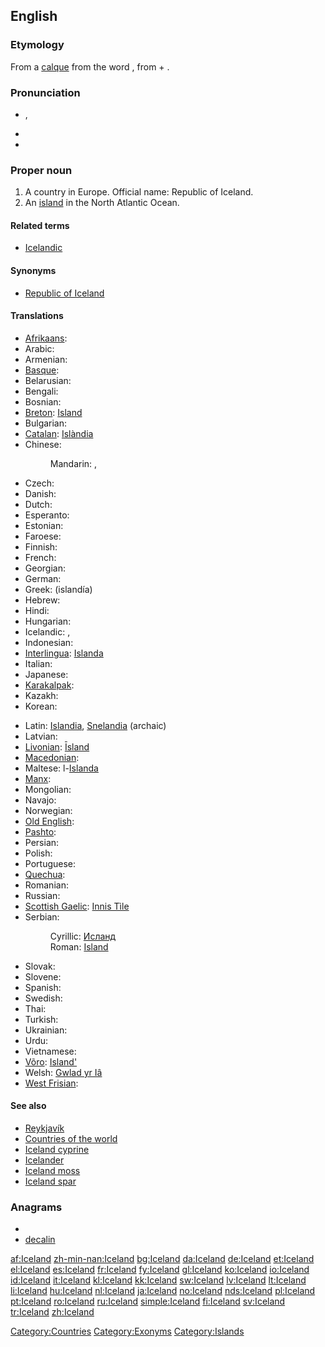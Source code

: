 ==English==
{{wikipedia}}

===Etymology===
From a [[calque]] from the {{etyl|is}} word {{term|Ísland||Iceland|lang=is}}, from {{term|ís||ice|lang=is}} + {{term|land||land|lang=is}}.

===Pronunciation===
* {{a|UK|US}} {{IPA|/ˈaɪs.lənd/}}, {{SAMPA|/"aIs.l@nd/}}
* {{audio|en-us-Iceland.ogg|Audio (US)}}
* {{hyphenation|Ice|land}}

===Proper noun===
{{en-proper noun}}

# A country in Europe. Official name: Republic of Iceland.
# An [[island]] in the North Atlantic Ocean.

====Related terms====
* [[Icelandic]]

====Synonyms====
* [[Republic of Iceland]]

====Translations====
{{trans-top|country in Europe}}
* [[Afrikaans]]: {{t|af|Ysland|xs=Afrikaans}}
* Arabic: {{t|ar|آيسلندا|f|tr='aayslánda}}
* Armenian: {{t-|hy|Իսլանդիա|tr=Islandia}}
* [[Basque]]: {{t+|eu|Islandia|xs=Basque}}
* Belarusian: {{t|be|Ісландыя|f|tr=Islándyja|xs=Belarusian}}
* Bengali: {{t|bn|আইসল্যান্ড|sc=Beng|xs=Bengali}}
* Bosnian: {{t-|bs|Island|m}}
* [[Breton]]: [[Island]]
* Bulgarian: {{t+|bg|Исландия|f|tr=Islándija}}
* [[Catalan]]: [[Islàndia]] {{f}}
* Chinese:
*: Mandarin: {{t-|cmn|冰島|sc=Hani}}, {{t-|cmn|冰岛|tr=Bīngdǎo|sc=Hani}}
* Czech: {{t+|cs|Island|m}}
* Danish: {{t+|da|Island}}
* Dutch: {{t+|nl|IJsland|n}}
* Esperanto: {{t-|eo|Islando|xs=Esperanto}}
* Estonian: {{t+|et|Island}}
* Faroese: {{t+|fo|Ísland|n|xs=Faroese}}
* Finnish: {{t+|fi|Islanti}}
* French: {{t+|fr|Islande}}
* Georgian: {{t|ka|ისლანდია|tr=islandia|sc=Geor|xs=Georgian}}
* German: {{t+|de|Island|n}}
* Greek: {{t+|el|Ισλανδία|f}} (islandía)
* Hebrew: {{t-|he|איסלנד|tr=Island}}
* Hindi: {{t|hi|आइसलैंड|tr=ā'islaiṇḍ|xs=Hindi}}
* Hungarian: {{t+|hu|Izland}}
* Icelandic: {{t+|is|Ísland|n}}, {{qualifier|poetic}} {{t+|is|Frón|n}}
* Indonesian: {{t-|id|Islandia|xs=Indonesian}}
* [[Interlingua]]: [[Islanda]]
* Italian: {{t+|it|Islanda|f}}
* Japanese: {{t+|ja|アイスランド|tr=Aisurando}}
* [[Karakalpak]]: {{tø|kaa|İslandiya}}
* Kazakh: {{t-|kk|Исландия|tr=Islandiya|sc=Cyrl|xs=Kazakh}}
* Korean: {{t+|ko|아이슬란드|tr=Aiseullandeu}}
{{trans-mid}}
* Latin: [[Islandia]], [[Snelandia]] (archaic)
* Latvian: {{t-|lv|Islande|f|xs=Latvian}}
* [[Livonian]]: [[Īsland]]
* [[Macedonian]]: {{t-|mk|Исланд|m|tr=Ísland}}
* Maltese: l-[[Islanda]]
* [[Manx]]: {{t-|gv|Eeslyn|f|alt=Yn Eeslyn|xs=Manx}}
* Mongolian: {{t|mn|Исланди|tr=Islándi|sc=Cyrl|xs=Mongolian}}
* Navajo: {{tø|nv|Tin bikéyah}}
* Norwegian: {{t+|no|Island}}
* [[Old English]]: {{t-|ang|Īsland|xs=Old English}}
* [[Pashto]]: {{t-|ps|ايسلنډ|m|tr=aysləndd|sc=ps-Arab|xs=Pashto}}
* Persian: {{t-|fa|ایسلند|tr=Island|xs=Persian}}
* Polish: {{t+|pl|Islandia|f}}
* Portuguese: {{t+|pt|Islândia|f}}
* [[Quechua]]: {{t-|qu|Islandya|xs=Quechua}}
* Romanian: {{t+|ro|Islanda|f}}
* Russian: {{t+|ru|Исландия|f|tr=Islándija}}
* [[Scottish Gaelic]]: [[Innis Tìle]] {{f}}
* Serbian:
*: Cyrillic: [[Исланд]] {{m}}
*: Roman: [[Island]] {{m}}
* Slovak: {{t-|sk|Island|m}}
* Slovene: {{t+|sl|Islandija|f}}
* Spanish: {{t+|es|Islandia|f}}
* Swedish: {{t+|sv|Island}}
* Thai: {{t|th|ไอซ์แลนด์|tr=ai-laen}}
* Turkish: {{t+|tr|İzlanda}}
* Ukrainian: {{t+|uk|Ісландія|f|tr=Islándija|xs=Ukrainian}}
* Urdu: {{t|ur|آئس لینڈ|xs=Urdu}}
* Vietnamese: {{t-|vi|Iceland|xs=Vietnamese}}
* [[Võro]]: [[Island']]
* Welsh: [[Gwlad yr Iâ]]
* [[West Frisian]]: {{t|fy|Yslân|xs=West Frisian}}
{{trans-bottom}}

====See also====
* [[Reykjavík]]
* [[Appendix:Countries of the world|Countries of the world]]
* [[Iceland cyprine]]
* [[Icelander]]
* [[Iceland moss]]
* [[Iceland spar]]

===Anagrams===
* {{alphagram|acdeiln}}
* [[decalin#English|decalin]]

[[Category:Countries]]
[[Category:Exonyms]]
[[Category:Islands]]

[[af:Iceland]]
[[zh-min-nan:Iceland]]
[[bg:Iceland]]
[[da:Iceland]]
[[de:Iceland]]
[[et:Iceland]]
[[el:Iceland]]
[[es:Iceland]]
[[fr:Iceland]]
[[fy:Iceland]]
[[gl:Iceland]]
[[ko:Iceland]]
[[io:Iceland]]
[[id:Iceland]]
[[it:Iceland]]
[[kl:Iceland]]
[[kk:Iceland]]
[[sw:Iceland]]
[[lv:Iceland]]
[[lt:Iceland]]
[[li:Iceland]]
[[hu:Iceland]]
[[nl:Iceland]]
[[ja:Iceland]]
[[no:Iceland]]
[[nds:Iceland]]
[[pl:Iceland]]
[[pt:Iceland]]
[[ro:Iceland]]
[[ru:Iceland]]
[[simple:Iceland]]
[[fi:Iceland]]
[[sv:Iceland]]
[[tr:Iceland]]
[[zh:Iceland]]